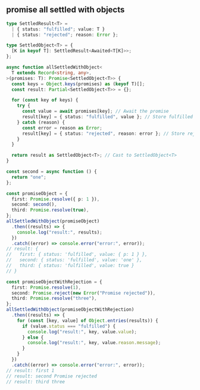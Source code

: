 
## promise all settled with objects

```typescript
type SettledResult<T> =
  | { status: "fulfilled"; value: T }
  | { status: "rejected"; reason: Error };

type SettledObject<T> = {
  [K in keyof T]: SettledResult<Awaited<T[K]>>;
};

async function allSettledWithObject<
  T extends Record<string, any>,
>(promises: T): Promise<SettledObject<T>> {
  const keys = Object.keys(promises) as (keyof T)[];
  const result: Partial<SettledObject<T>> = {};

  for (const key of keys) {
    try {
      const value = await promises[key]; // Await the promise
      result[key] = { status: "fulfilled", value }; // Store fulfilled result
    } catch (reason) {
      const error = reason as Error;
      result[key] = { status: "rejected", reason: error }; // Store rejected result
    }
  }

  return result as SettledObject<T>; // Cast to SettledObject<T>
}

const second = async function () {
  return "one";
};

const promiseObject = {
  first: Promise.resolve({ p: 1 }),
  second: second(),
  third: Promise.resolve(true),
};
allSettledWithObject(promiseObject)
  .then((results) => {
    console.log("result:", results);
  })
  .catch((error) => console.error("error:", error));
// result: {
//   first: { status: 'fulfilled', value: { p: 1 } },
//   second: { status: 'fulfilled', value: 'one' },
//   third: { status: 'fulfilled', value: true }
// }

const promiseObjectWithRejection = {
  first: Promise.resolve(1),
  second: Promise.reject(new Error("Promise rejected")),
  third: Promise.resolve("three"),
};
allSettledWithObject(promiseObjectWithRejection)
  .then((results) => {
    for (const [key, value] of Object.entries(results)) {
      if (value.status === "fulfilled") {
        console.log("result:", key, value.value);
      } else {
        console.log("result:", key, value.reason.message);
      }
    }
  })
  .catch((error) => console.error("error:", error));
// result: first 1
// result: second Promise rejected
// result: third three
```